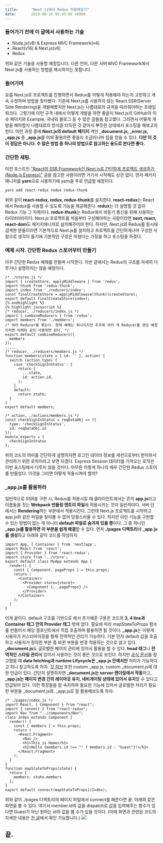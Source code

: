 ```yaml
---
title:		"Next.js에서 Redux 적용해보기"
date:		2018-06-16 09:45:00 +0900
---
```


<h3>들어가기 전에 이 글에서 사용하는 기술</h3>
<ul>
	<li>Node.js(v8) & Express MVC Framework(v4)</li>
	<li>React(v16) & Next.js(v6)</li>
	<li>Redux</li>
</ul>
<p>
위와 같은 기술을 사용할 예정입니다. 다른 언어, 다른 서버 MVC Framework에서 Next.js를 사용하는 방법을 제시하지는 못합니다.
</p>
<h3>들어가며</h3>
<p>
	요즘 Next.js로 프로젝트를 진행하면서 Redux를 어떻게 적용해야 하는지 고민하고 계속 수정하며 방법을 찾아봤다.
	기존에 Next.js를 사용하지 않는 React SSR(Server Side Rendering)을 개발해봤지만 Next.js는 나름대로의 규격을 따라줘야하는 프레임워크다.
	그렇기에 이런 규격 내에서 어떻게 개발을 하면 좋을지 Next.js의 GitHub의 이슈 페이지와 Example, 국내외 블로그 등 수 많은 글들을 참고했다.
	그러면서 어떻게 개발을 해야할지 나름대로의 방식을 터득한 것 같아서 뿌듯한 상태에서 포스팅을 해보고자 한다.
	이런 과정 중에 <b>Next.js의 default 페이지</b> 격인 <b>_document.js, _error.js, _app.js</b> 중 <b>_app.js</b>를 어찌 활용하면 좋을지 조금이나마 팁을 얻을 수 있다.
	<b>다만 이 것이 정답은 아니다. 수 많은 방법 중 하나의 방법으로 참고하는 용도로 본다면 좋다.</b>
</p>
<h3>간단한 세팅.</h3>
<p>
	이전 포스트인 <a href="/posts/2018/06/react-ssr-next-js">"React의 SSR Framework인 Next.js로 간단하게 프로젝트 생성하기(Node.js Express)"</a> 글을 참고한 사람이라면 거기서 시작해도 상관 없다.
	먼저 패키지 매니저를 <b>yarn</b>으로 사용하기에 yarn을 주로 언급할 예정이다.
</p>

```
yarn add react-redux redux redux-thunk
```

<p>
	위와 같이 <b>react-redux, redux, redux-thunk</b>를 설치한다.
	<b>react-redux</b>는 React에서 Redux를 사용할 수 있도록 기능을 제공해준다.
	<b>redux</b>는 더 설명할 것 없이 Redux 기능 그 자체이다.
	<b>redux-thunk</b>는 Redux에서 비동기 통신을 위해 사용하는 라이브러리이다.
	Next.js 프로젝트를 처음부터 구성해야하는 사람이라면 <b>next, react, react-dom</b>도 패키지매니저로 설치해주어야 한다.
	하지만, Next.js와 Redux를 동시에 검색한 분들이라면 기본적으로 Next.js를 설치하고 프로젝트를 간단하게나마 구성한 사람으로 생각이 들기에 기본적인 구성은 마쳤다는 가정을 하고 포스팅을 하겠다.
</p>
<h3>예제 시작. 간단한 Redux 스토어부터 만들기</h3>
<p>
	아주 간단한 Redux 예제를 만들며 시작한다.
	이번 글에서는 Redux의 구조를 자세히 다루거나 설명하지는 않을 예정이다.
</p>

```
/* ./stores.js */
import { createStore, applyMiddleware } from 'redux';
import thunk from 'redux-thunk';
import index from './reducers/index';
const finalCreateStore = applyMiddleware(thunk)(createStore);
export default finalCreateStore(index);
{% endhighlight %}
{% highlight javascript %}
/* reducer, ./reducers/index.js */
import { combineReducers } from 'redux';
import members from './members';
/* 여러 Reducer를 묶는다. 현재 예제는 하나이지만 추후에 여러 개 Reducer를 생성 예정이라면 아래와 같이 사용하면 된다. */
export default combineReducers({
  members
});
......
/* reducer, ./reducers/members.js */
function members(state = { id: '' }, action) {
  switch (action.type) {
    case 'checkSignInStatus': {
      return {
        ...state,
        id: action.id,
      };
    }
    default:
      return state;
  }
}
export default members;
```

```
/* action, ./actions/members.js */
const checkSignInStatus = reqDataObj => ({
  type: 'checkSignInStatus',
  id: reqDataObj.id
});
module.exports = {
  checkSignInStatus
};
```

<p>
	위의 코드의 의미를 간단하게 설명하자면 로그인 데이터 정보를 세션으로부터 받아와서 관리하기 위한 로직이라고 보면 되겠다.
	Express Session 데이터를 가져오는 로직은 이번 포스팅에서 다루지 않을 것이다.
	아무튼 이렇게 하나의 매우 간단한 Redux 스토어를 만들었다.
	이것을 그러면 어떻게 적용시켜야 할까?
</p>
<h3>_app.js를 활용하라</h3>
<p>
	일반적으로 SSR을 구현 시, Redux를 적용시킬 때 클라이언트에서는 흔히 <b>app.js</b>라고 이름들을 짓는 <b>Webpack 번들링 엔트리 파일</b>에 적용시키는 것이 일반적이다.
	서버 단에서는 <b>Rendering</b>하는 부분에서 적용시킨다.
	그런데 Next.js 프로젝트를 시작하고 app.js와 같은 파일을 찾아볼 수 없어 당황스러울 수 있다.
	하지만 이런 기능을 구현할 수 있는 방법이 없는 게 아니라 <b>default 파일로 숨겨져 있을 뿐</b>이다.
	그 중 하나인 <b>_app.js를 활용하면 이 부분을 쉽게 해결</b>할 수 있다.
	먼저 <b>./pages 디렉토리</b>에 <b>_app.js를 생성</b>하고 아래와 같이 코드를 작성하자.
</p>

```
import App, { Container } from 'next/app';
import React from 'react';
import { Provider } from 'react-redux';
import store from '../store';
export default class MyApp extends App {
  render() {
    const { Component, pageProps } = this.props;
    return (
      <Container>
        <Provider store={store}>
          <Component {...pageProps} />
        </Provider>
      </Container>
    );
  }
}
```

<p>
	이게 끝이다.
	default 구조를 기반으로 해서 추가해준 구문은 코드의 <b>3, 4 line과 Container 태그 안의 Provider 태그</b> 밖에 없다.
	필요에 따라 mapStateToProps 함수를 만들어서 해당 컴포넌트에서 직접 호출하며 활용하면 될 것이다.
	<b>_app.js</b>는 이렇게 사용자가 커스터마이징을 통해 전역적인 관리가 가능하다.
	기본 먼저 default 값을 호출하고 사용자가 정의한 부분 중 바뀐 부분을 변경 적용하는 것으로 알고 있다.
	<b>_document.js</b>도 글로벌한 페이지 관리에 있어서 활용을 할 수 있다.
	<b>head 태그</b>나 <b>전역적인 스타일 관리</b>에 있어서 사용하는 것이 좋은 것으로 보인다.
	하지만 <a target="_blank" href="https://zeit.co/blog/next6#app-component">공식 문서</a>를 참고했을 때 <b>data fetching과 runtime Lifycycle은 _app.js 안에서만</b> 처리가 가능하다고 하니 참고하도록 하자.
	<a target="_blank" href="https://github.com/zeit/next.js#custom-app">깃 허브</a> 또한 custom _app.js, custom _document.js에 대한 언급이 있다.
	간단히 설명하자면 <b>_document.js는 server 렌더링에서 작동</b>하고, <b>_app.js는 페이지 변경 간의 레이아웃 유지, 네비게이팅 상태에 있어서 유지</b>할 수 있다고 언급되어 있다.
	이런 특징들을 잘 숙지하여 필요한 기능에 있어서 글로벌한 처리가 필요한 부분을 _document.js와. _app.js로 잘 활용해보도록 하자.
</p>

```
/* ./pages/index.js */
import React, { Component } from "react";
import { connect } from "react-redux";
import Nav from "../components/Nav";
class Index extends Component {
  render() {
    const { members } = this.props;
    return (
      <React.Fragment>
        <Nav />
        <h1>This is Home</h1>
        <h2>Hello {members.id !== "" ? members.id : "Guest"}!</h2>
      </React.Fragment>
    );
  }
}
function mapStateToProps(state) {
  return {
    members: state.members
  };
}
export default connect(mapStateToProps)(Index);
```

<p>
	위와 같이 ./pages 디렉토리의 페이지 파일에서 connect를 해준다면 끝.
	아래와 같은 화면을 볼 수 있다.
	여기서 member.id의 값을 dispatch로 값을 입력해주는 함수가 있다면 Guest가 아닌 원하는 id의 값을 볼 수가 있을 것이다.
	(아래 화면과 관련된 코드의 자세한 내용은 <a href="/posts/2018/06/react-ssr-next-js">전 글</a>에서 확인 가능합니다.)
	<img src='/2018/06/16/next-js-redux/home.png'/>
</p>
<h2>끝.</h2>
